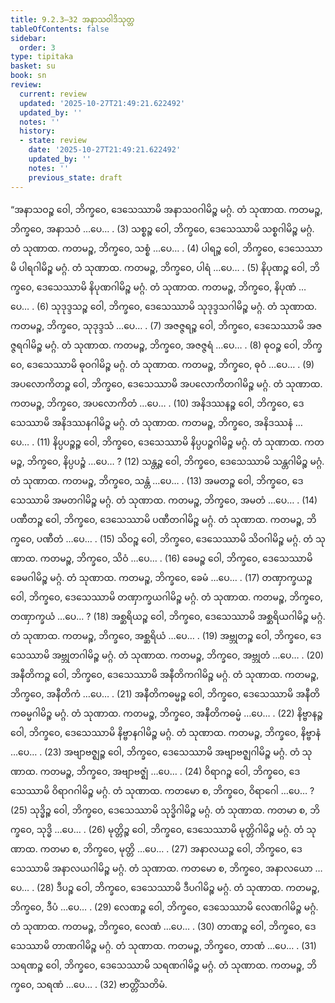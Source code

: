 ```yaml
---
title: 9.2.3–32 အနာသဝါဒိသုတ္တ
tableOfContents: false
sidebar:
  order: 3
type: tipitaka
basket: su
book: sn
review:
  current: review
  updated: '2025-10-27T21:49:21.622492'
  updated_by: ''
  notes: ''
  history:
  - state: review
    date: '2025-10-27T21:49:21.622492'
    updated_by: ''
    notes: ''
    previous_state: draft
---
```



<ReviewStatus review={frontmatter.review} showDetails={true} />

<HypothesisAnnotation frontmatter={frontmatter} />

<DynamicBreadcrumb />

<Division number="379–408" book="sn" e="ch" v="18" p="335">

<Paragraph number="1710" book="sn">
“အနာသဝဉ္စ ဝေါ, ဘိက္ခဝေ, ဒေသေဿာမိ အနာသဝဂါမိဉ္စ မဂ္ဂံ. တံ သုဏာထ. ကတမဉ္စ, ဘိက္ခဝေ, အနာသဝံ …ပေ… . (3)
</Paragraph>

<Paragraph number="1711" book="sn">
သစ္စဉ္စ ဝေါ, ဘိက္ခဝေ, ဒေသေဿာမိ သစ္စဂါမိဉ္စ မဂ္ဂံ. တံ သုဏာထ. ကတမဉ္စ, ဘိက္ခဝေ, သစ္စံ …ပေ… . (4)
</Paragraph>

<Paragraph number="1712" book="sn">
ပါရဉ္စ ဝေါ, ဘိက္ခဝေ, ဒေသေဿာမိ ပါရဂါမိဉ္စ မဂ္ဂံ. တံ သုဏာထ. ကတမဉ္စ, ဘိက္ခဝေ, ပါရံ …ပေ… . (5)
</Paragraph>

<Paragraph number="1713" book="sn">
နိပုဏဉ္စ ဝေါ, ဘိက္ခဝေ, ဒေသေဿာမိ နိပုဏဂါမိဉ္စ မဂ္ဂံ. တံ သုဏာထ. ကတမဉ္စ, ဘိက္ခဝေ, နိပုဏံ …ပေ… . (6)
</Paragraph>

<Paragraph number="1714" book="sn">
သုဒုဒ္ဒသဉ္စ ဝေါ, ဘိက္ခဝေ, ဒေသေဿာမိ သုဒုဒ္ဒသဂါမိဉ္စ မဂ္ဂံ. တံ သုဏာထ. ကတမဉ္စ, ဘိက္ခဝေ, သုဒုဒ္ဒသံ …ပေ… . (7)
</Paragraph>

<Paragraph number="1715" book="sn">
အဇဇ္ဇရဉ္စ ဝေါ, ဘိက္ခဝေ, ဒေသေဿာမိ အဇဇ္ဇရဂါမိဉ္စ မဂ္ဂံ. တံ သုဏာထ. ကတမဉ္စ, ဘိက္ခဝေ, အဇဇ္ဇရံ …ပေ… . (8)
</Paragraph>

<Paragraph number="1716" book="sn">
ဓုဝဉ္စ ဝေါ, ဘိက္ခဝေ, ဒေသေဿာမိ ဓုဝဂါမိဉ္စ မဂ္ဂံ. တံ သုဏာထ. ကတမဉ္စ, ဘိက္ခဝေ, ဓုဝံ …ပေ… . (9)
</Paragraph>

<Paragraph number="1717" book="sn">
အပလောကိတဉ္စ ဝေါ, ဘိက္ခဝေ, ဒေသေဿာမိ အပလောကိတဂါမိဉ္စ မဂ္ဂံ. တံ သုဏာထ. ကတမဉ္စ, ဘိက္ခဝေ, အပလောကိတံ …ပေ… . (10)
</Paragraph>

<Paragraph number="1718" book="sn">
အနိဒဿနဉ္စ ဝေါ, ဘိက္ခဝေ, ဒေသေဿာမိ အနိဒဿနဂါမိဉ္စ မဂ္ဂံ. တံ သုဏာထ. ကတမဉ္စ, ဘိက္ခဝေ, အနိဒဿနံ …ပေ… . (11)
</Paragraph>

<Paragraph number="1719" book="sn">
နိပ္ပပဉ္စဉ္စ ဝေါ, ဘိက္ခဝေ, ဒေသေဿာမိ နိပ္ပပဉ္စဂါမိဉ္စ မဂ္ဂံ. တံ သုဏာထ. ကတမဉ္စ, ဘိက္ခဝေ, နိပ္ပပဉ္စံ …ပေ… ? (12)
</Paragraph>

<Paragraph number="1720" book="sn">
သန္တဉ္စ ဝေါ, ဘိက္ခဝေ, ဒေသေဿာမိ သန္တဂါမိဉ္စ မဂ္ဂံ. တံ သုဏာထ. ကတမဉ္စ, ဘိက္ခဝေ, သန္တံ …ပေ… . (13)
</Paragraph>

<Paragraph number="1721" book="sn">
အမတဉ္စ ဝေါ, ဘိက္ခဝေ, ဒေသေဿာမိ အမတဂါမိဉ္စ မဂ္ဂံ. တံ သုဏာထ. ကတမဉ္စ, ဘိက္ခဝေ, အမတံ …ပေ… . (14)
</Paragraph>

<Paragraph number="1722" book="sn">
ပဏီတဉ္စ ဝေါ, ဘိက္ခဝေ, ဒေသေဿာမိ ပဏီတဂါမိဉ္စ မဂ္ဂံ. တံ သုဏာထ. ကတမဉ္စ, ဘိက္ခဝေ, ပဏီတံ …ပေ… . (15)
</Paragraph>

<Paragraph number="1723" book="sn">
သိဝဉ္စ ဝေါ, ဘိက္ခဝေ, ဒေသေဿာမိ သိဝဂါမိဉ္စ မဂ္ဂံ. တံ သုဏာထ. ကတမဉ္စ, ဘိက္ခဝေ, သိဝံ …ပေ… . (16)
</Paragraph>

<Paragraph number="1724" book="sn">
ခေမဉ္စ ဝေါ, ဘိက္ခဝေ, ဒေသေဿာမိ ခေမဂါမိဉ္စ မဂ္ဂံ. တံ သုဏာထ. ကတမဉ္စ, ဘိက္ခဝေ, ခေမံ …ပေ… . (17)
</Paragraph>

<Paragraph number="1725" book="sn">
တဏှာက္ခယဉ္စ ဝေါ, ဘိက္ခဝေ, ဒေသေဿာမိ တဏှာက္ခယဂါမိဉ္စ မဂ္ဂံ. တံ သုဏာထ. ကတမဉ္စ, ဘိက္ခဝေ, တဏှာက္ခယံ …ပေ… ? (18)
</Paragraph>

<Paragraph number="1726" book="sn">
အစ္ဆရိယဉ္စ ဝေါ, ဘိက္ခဝေ, ဒေသေဿာမိ အစ္ဆရိယဂါမိဉ္စ မဂ္ဂံ. တံ သုဏာထ. ကတမဉ္စ, ဘိက္ခဝေ, အစ္ဆရိယံ …ပေ… . (19)
</Paragraph>

<Paragraph number="1727" book="sn">
အဗ္ဘုတဉ္စ ဝေါ, ဘိက္ခဝေ, ဒေသေဿာမိ အဗ္ဘုတဂါမိဉ္စ မဂ္ဂံ. တံ သုဏာထ. ကတမဉ္စ, ဘိက္ခဝေ, အဗ္ဘုတံ …ပေ… . (20)
</Paragraph>

<Paragraph number="1728" book="sn">
အနီတိကဉ္စ ဝေါ, ဘိက္ခဝေ, ဒေသေဿာမိ အနီတိကဂါမိဉ္စ မဂ္ဂံ. တံ သုဏာထ. ကတမဉ္စ, ဘိက္ခဝေ, အနီတိကံ …ပေ… . (21)
</Paragraph>

<Paragraph number="1729" book="sn">
အနီတိကဓမ္မဉ္စ ဝေါ, ဘိက္ခဝေ, ဒေသေဿာမိ အနီတိကဓမ္မဂါမိဉ္စ မဂ္ဂံ. တံ သုဏာထ. ကတမဉ္စ, ဘိက္ခဝေ, အနီတိကဓမ္မံ …ပေ… . (22)
</Paragraph>

<Paragraph number="1730" book="sn">
နိဗ္ဗာနဉ္စ ဝေါ, ဘိက္ခဝေ, ဒေသေဿာမိ နိဗ္ဗာနဂါမိဉ္စ မဂ္ဂံ. တံ သုဏာထ. ကတမဉ္စ, ဘိက္ခဝေ, နိဗ္ဗာနံ …ပေ… . (23)
</Paragraph>

<Paragraph number="1731" book="sn">
အဗျာဗဇ္ဈဉ္စ ဝေါ, ဘိက္ခဝေ, ဒေသေဿာမိ အဗျာဗဇ္ဈဂါမိဉ္စ မဂ္ဂံ. တံ သုဏာထ. ကတမဉ္စ, ဘိက္ခဝေ, အဗျာဗဇ္ဈံ …ပေ… . (24)
</Paragraph>

<Paragraph number="1732" book="sn">
ဝိရာဂဉ္စ ဝေါ, ဘိက္ခဝေ, ဒေသေဿာမိ ဝိရာဂဂါမိဉ္စ မဂ္ဂံ. တံ သုဏာထ. ကတမော စ, ဘိက္ခဝေ, ဝိရာဂေါ …ပေ… ? (25)
</Paragraph>

<Paragraph number="1733" book="sn">
သုဒ္ဓိဉ္စ ဝေါ, ဘိက္ခဝေ, ဒေသေဿာမိ သုဒ္ဓိဂါမိဉ္စ မဂ္ဂံ. တံ သုဏာထ. ကတမာ စ, ဘိက္ခဝေ, သုဒ္ဓိ …ပေ… . (26)
</Paragraph>

<Paragraph number="1734" book="sn">
မုတ္တိဉ္စ ဝေါ, ဘိက္ခဝေ, ဒေသေဿာမိ မုတ္တိဂါမိဉ္စ မဂ္ဂံ. တံ သုဏာထ. ကတမာ စ, ဘိက္ခဝေ, မုတ္တိ …ပေ… . (27)
</Paragraph>

<Paragraph number="1735" book="sn">
အနာလယဉ္စ ဝေါ, ဘိက္ခဝေ, ဒေသေဿာမိ အနာလယဂါမိဉ္စ မဂ္ဂံ. တံ သုဏာထ. ကတမော စ, ဘိက္ခဝေ, အနာလယော …ပေ… . (28)
</Paragraph>

<Paragraph number="1736" book="sn">
ဒီပဉ္စ ဝေါ, ဘိက္ခဝေ, ဒေသေဿာမိ ဒီပဂါမိဉ္စ မဂ္ဂံ. တံ သုဏာထ. ကတမဉ္စ, ဘိက္ခဝေ, ဒီပံ …ပေ… . (29)
</Paragraph>

<Paragraph number="1737" book="sn">
လေဏဉ္စ ဝေါ, ဘိက္ခဝေ, ဒေသေဿာမိ လေဏဂါမိဉ္စ မဂ္ဂံ. တံ သုဏာထ. ကတမဉ္စ, ဘိက္ခဝေ, လေဏံ …ပေ… . (30)
</Paragraph>

<Paragraph number="1738" book="sn">
တာဏဉ္စ ဝေါ, ဘိက္ခဝေ, ဒေသေဿာမိ တာဏဂါမိဉ္စ မဂ္ဂံ. တံ သုဏာထ. ကတမဉ္စ, ဘိက္ခဝေ, တာဏံ …ပေ… . (31)
</Paragraph>

<Paragraph number="1739" book="sn">
သရဏဉ္စ ဝေါ, ဘိက္ခဝေ, ဒေသေဿာမိ သရဏဂါမိဉ္စ မဂ္ဂံ. တံ သုဏာထ. ကတမဉ္စ, ဘိက္ခဝေ, သရဏံ …ပေ… . (32)

</Paragraph>
</Division>

<Paragraph number="1740" type="center" book="sn">
ဗာတ္တိံသတိမံ.
</Paragraph>